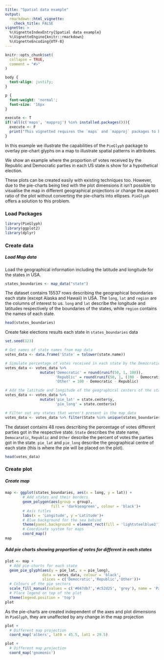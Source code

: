 ```yaml
---
title: "Spatial data example"
output: 
  rmarkdown::html_vignette:
    check_title: FALSE
vignette: >
  %\VignetteIndexEntry{Spatial data example}
  %\VignetteEngine{knitr::rmarkdown}
  %\VignetteEncoding{UTF-8}
---
```


```r
knitr::opts_chunk$set(
  collapse = TRUE,
  comment = "#>"
)
```

```css
body {
  text-align: justify;
}

p {
  font-weight: 'normal';
  font-size: '16px
}
```

```r
execute <- T
if(!all(c('maps', 'mapproj') %in% installed.packages())){
  execute <- F
  print("This vignetted requires the `maps` and `mapproj` packages to be installed for execution.")
}
```

<p>In this example we illustrate the capabilities of the `PieGlyph` package to overlay pie-chart glyphs on a map to illustrate spatial patterns in attributes.</p>

<p>We show an example where the proportion of votes received by the Republic and Democratic parties in each US state is show for a hypothetical election.</p>

<p>These plots can be created easily with existing techniques too. However, due to the pie-charts being tied with the plot dimensions it isn't possible to visualise the map in different geographical projections or change the aspect ratio of the plot without converting the pie-charts into ellipses. `PieGlyph` offers a solution to this problem.</p>

### Load Packages
```r
library(PieGlyph)
library(ggplot2)
library(dplyr)
```

### Create data

##### Load Map data
<p>Load the geographical information including the latitude and longitude for the states in USA.</p>

```r
states_boundaries <- map_data("state")
```
<p>The dataset contains 15537 rows describing the geographical boundaries each state (except Alaska and Hawaii) in USA. The `long`, `lat` and `region` are the columns of interest to us. `long` and `lat` describe the longitude and latitudes respectively of the boundaries of the states, while `region` contains the names of each state.</p>

```r
head(states_boundaries)
```

<p>Create fake elections results each state in `states_boundaries` data</p>

```r
set.seed(123)

# Get names of state names from map data
votes_data <- data.frame('State' = tolower(state.name))

# Simulate percentage of votes received in each state by the Democratic, Republic and other parties
votes_data <- votes_data %>% 
                mutate('Democratic' = round(runif(50, 1, 100)),
                       'Republic' = round(runif(50, 1, (100 - Democratic))),
                       'Other' = 100 - Democratic - Republic)

# Add the latitude and longitude of the geographical centers of the states to place the pies 
votes_data <- votes_data %>% 
                mutate('pie_lat' = state.center$y,
                       'pie_long' = state.center$x)

# Filter out any states that weren't present in the map_data
votes_data <- votes_data %>% filter(State %in% unique(states_boundaries$region))
```

<p>The dataset contains 48 rows describing the percentage of votes different parties got in the respective state. `State` describes the state name, `Democaratic`, `Republic` and `Other` describe the percent of votes the parties got in the state. `pie_lat` and `pie_long` describe the geographical centre of each state (this is where the pie will be placed on the plot). </p>  

```r
head(votes_data)
```

### Create plot
##### Create map

```r
map <- ggplot(states_boundaries, aes(x = long, y = lat)) +
        # Add states and their borders
        geom_polygon(aes(group = group),
                     fill = 'darkseagreen', colour = 'black')+
        # Axis titles
        labs(x = 'Longitude', y ='Latitude')+
        # Blue background for the sea behind
        theme(panel.background = element_rect(fill = 'lightsteelblue2'))+
        # Coordinate system for maps
        coord_map()
map
```

##### Add pie charts showing proportion of votes for different in each states

```r
plot <- map + 
  # Add pie-charts for each state
  geom_pie_glyph(aes(y = pie_lat, x = pie_long),
                 data = votes_data, colour = 'black',
                 slices = c('Democratic','Republic','Other'))+
  # Colours of the pie sectors
  scale_fill_manual(values = c('#047db7','#c52d25', 'grey'), name = 'Party')+
  # Place legend on top of the plot
  theme(legend.position = 'top')
plot
```

<p>As the pie-charts are created independent of the axes and plot dimensions in `PieGlyph`, they are unaffected by any change in the map projection</p>
```r
plot +
  # Different map projection
  coord_map('albers', lat0 = 45.5, lat1 = 29.5)
```

```r
plot +
  # Different map projection
  coord_map('gnomonic')
```


